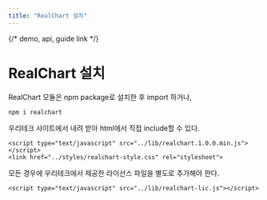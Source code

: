 ```yaml
---
title: "RealChart 설치"
---
```


{/* demo, api, guide link */}
# RealChart 설치

RealChart 모듈은 npm package로 설치한 후 import 하거나,

```sh npm2yarn
npm i realchart
```

우리테크 사이트에서 내려 받아 html에서 직접 include할 수 있다.

```
<script type="text/javascript" src="../lib/realchart.1.0.0.min.js"></script>
<link href="../styles/realchart-style.css" rel="stylesheet">
```

모든 경우에 우리테크에서 제공한 라이선스 파일을 별도로 추가해야 한다.

```
<script type="text/javascript" src="../lib/realchart-lic.js"></script>
```